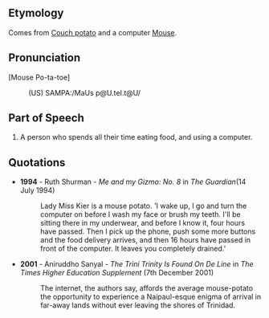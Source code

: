 ==Etymology==
Comes from [[Couch potato]] and a computer [[Mouse]].
==Pronunciation==
[Mouse Po-ta-toe]
:(US) SAMPA:/MaUs p@U.teI.t@U/
==Part of Speech==
#A person who spends all their time eating food, and using a computer.


==Quotations==
* '''1994''' - Ruth Shurman - ''Me and my Gizmo: No. 8'' in ''The Guardian''(14 July 1994)
*:Lady Miss Kier is a mouse potato. 'I wake up, I go and turn the computer on before I wash my face or brush my teeth. I'll be sitting there in my underwear, and before I know it, four hours have passed. Then I pick up the phone, push some more buttons and the food delivery arrives, and then 16 hours have passed in front of the computer. It leaves you completely drained.'
* '''2001''' - Aniruddho Sanyal - ''The Trini Trinity Is Found On De Line'' in ''The Times Higher Education Supplement'' (7th December 2001) 
*:The internet, the authors say, affords the average mouse-potato the opportunity to experience a Naipaul-esque enigma of arrival in far-away lands without ever leaving the shores of Trinidad.
